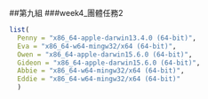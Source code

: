 ##第九組
###week4_團體任務2

```r
list(
  Penny = "x86_64-apple-darwin13.4.0 (64-bit)",
  Eva = "x86_64-w64-mingw32/x64 (64-bit)",
  Owen = "x86_64-apple-darwin15.6.0 (64-bit)",
  Gideon = "x86_64-apple-darwin15.6.0 (64-bit)",
  Abbie = "x86_64-w64-mingw32/x64 (64-bit)",
  Eddie = "x86_64-w64-mingw32/x64 (64-bit)"
  )

```




